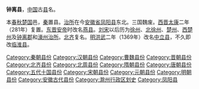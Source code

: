 {{for|北魏在今河南省境内设置的钟离县|钟离县 (北魏)}}
'''钟离县'''，[[中国|中国]]古[[县|县]]名。

本[[春秋时期|春秋]][[楚国|楚国]]邑，[[秦朝|秦]]置县。[[治所|治所]]在今[[安徽省|安徽省]][[凤阳县|凤阳县]]东北。三国魏废。[[西晋|西晋]][[太康_(西晋)|太康]]二年（281年）复置。[[东晋|东晋]][[晋安帝|安帝]]时改名[[燕县|燕县]]。[[刘宋|刘宋]]以后历为[[徐州_(古代)|徐州]]、[[北徐州|北徐州]]、[[楚州_(东魏)|楚州]]、[[西楚州_(北齐)|西楚州]]及[[钟离郡|钟离郡]]和[[濠州|濠州]][[治所|治所]]。[[北齐|北齐]]复名。[[明朝|明]][[洪武|洪武]]二年（1369年）改名[[中立县|中立县]]，不久即改[[临淮县|临淮县]]。

{{安徽行政区划小作品}}
[[Category:秦朝县份|Category:秦朝县份]]
[[Category:汉朝县份|Category:汉朝县份]]
[[Category:曹魏县份|Category:曹魏县份]]
[[Category:晋朝县份|Category:晋朝县份]]
[[Category:北齐县份|Category:北齐县份]]
[[Category:北周县份|Category:北周县份]]
[[Category:隋朝县份|Category:隋朝县份]]
[[Category:唐朝县份|Category:唐朝县份]]
[[Category:五代十国县份|Category:五代十国县份]]
[[Category:宋朝县份|Category:宋朝县份]]
[[Category:元朝县份|Category:元朝县份]]
[[Category:明朝县份|Category:明朝县份]]
[[Category:安徽古代县份|Category:安徽古代县份]]
[[Category:滁州行政区划史|Category:滁州行政区划史]]
[[Category:凤阳县|Category:凤阳县]]